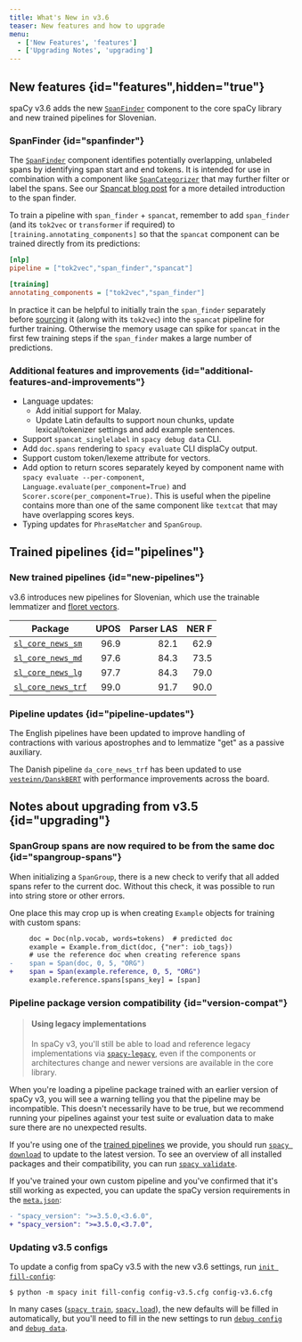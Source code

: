 ```yaml
---
title: What's New in v3.6
teaser: New features and how to upgrade
menu:
  - ['New Features', 'features']
  - ['Upgrading Notes', 'upgrading']
---
```


## New features {id="features",hidden="true"}

spaCy v3.6 adds the new [`SpanFinder`](/api/spanfinder) component to the core
spaCy library and new trained pipelines for Slovenian.

### SpanFinder {id="spanfinder"}

The [`SpanFinder`](/api/spanfinder) component identifies potentially
overlapping, unlabeled spans by identifying span start and end tokens. It is
intended for use in combination with a component like
[`SpanCategorizer`](/api/spancategorizer) that may further filter or label the
spans. See our
[Spancat blog post](https://explosion.ai/blog/spancat#span-finder) for a more
detailed introduction to the span finder.

To train a pipeline with `span_finder` + `spancat`, remember to add
`span_finder` (and its `tok2vec` or `transformer` if required) to
`[training.annotating_components]` so that the `spancat` component can be
trained directly from its predictions:

```ini
[nlp]
pipeline = ["tok2vec","span_finder","spancat"]

[training]
annotating_components = ["tok2vec","span_finder"]
```

In practice it can be helpful to initially train the `span_finder` separately
before [sourcing](/usage/processing-pipelines#sourced-components) it (along with
its `tok2vec`) into the `spancat` pipeline for further training. Otherwise the
memory usage can spike for `spancat` in the first few training steps if the
`span_finder` makes a large number of predictions.

### Additional features and improvements {id="additional-features-and-improvements"}

- Language updates:
  - Add initial support for Malay.
  - Update Latin defaults to support noun chunks, update lexical/tokenizer
    settings and add example sentences.
- Support `spancat_singlelabel` in `spacy debug data` CLI.
- Add `doc.spans` rendering to `spacy evaluate` CLI displaCy output.
- Support custom token/lexeme attribute for vectors.
- Add option to return scores separately keyed by component name with
  `spacy evaluate --per-component`, `Language.evaluate(per_component=True)` and
  `Scorer.score(per_component=True)`. This is useful when the pipeline contains
  more than one of the same component like `textcat` that may have overlapping
  scores keys.
- Typing updates for `PhraseMatcher` and `SpanGroup`.

## Trained pipelines {id="pipelines"}

### New trained pipelines {id="new-pipelines"}

v3.6 introduces new pipelines for Slovenian, which use the trainable lemmatizer
and [floret vectors](https://github.com/explosion/floret).

| Package                                           | UPOS | Parser LAS | NER F |
| ------------------------------------------------- | ---: | ---------: | ----: |
| [`sl_core_news_sm`](/models/sl#sl_core_news_sm)   | 96.9 |       82.1 |  62.9 |
| [`sl_core_news_md`](/models/sl#sl_core_news_md)   | 97.6 |       84.3 |  73.5 |
| [`sl_core_news_lg`](/models/sl#sl_core_news_lg)   | 97.7 |       84.3 |  79.0 |
| [`sl_core_news_trf`](/models/sl#sl_core_news_trf) | 99.0 |       91.7 |  90.0 |

### Pipeline updates {id="pipeline-updates"}

The English pipelines have been updated to improve handling of contractions with
various apostrophes and to lemmatize "get" as a passive auxiliary.

The Danish pipeline `da_core_news_trf` has been updated to use
[`vesteinn/DanskBERT`](https://huggingface.co/vesteinn/DanskBERT) with
performance improvements across the board.

## Notes about upgrading from v3.5 {id="upgrading"}

### SpanGroup spans are now required to be from the same doc {id="spangroup-spans"}

When initializing a `SpanGroup`, there is a new check to verify that all added
spans refer to the current doc. Without this check, it was possible to run into
string store or other errors.

One place this may crop up is when creating `Example` objects for training with
custom spans:

```diff
     doc = Doc(nlp.vocab, words=tokens)  # predicted doc
     example = Example.from_dict(doc, {"ner": iob_tags})
     # use the reference doc when creating reference spans
-    span = Span(doc, 0, 5, "ORG")
+    span = Span(example.reference, 0, 5, "ORG")
     example.reference.spans[spans_key] = [span]
```

### Pipeline package version compatibility {id="version-compat"}

> #### Using legacy implementations
>
> In spaCy v3, you'll still be able to load and reference legacy implementations
> via [`spacy-legacy`](https://github.com/explosion/spacy-legacy), even if the
> components or architectures change and newer versions are available in the
> core library.

When you're loading a pipeline package trained with an earlier version of spaCy
v3, you will see a warning telling you that the pipeline may be incompatible.
This doesn't necessarily have to be true, but we recommend running your
pipelines against your test suite or evaluation data to make sure there are no
unexpected results.

If you're using one of the [trained pipelines](/models) we provide, you should
run [`spacy download`](/api/cli#download) to update to the latest version. To
see an overview of all installed packages and their compatibility, you can run
[`spacy validate`](/api/cli#validate).

If you've trained your own custom pipeline and you've confirmed that it's still
working as expected, you can update the spaCy version requirements in the
[`meta.json`](/api/data-formats#meta):

```diff
- "spacy_version": ">=3.5.0,<3.6.0",
+ "spacy_version": ">=3.5.0,<3.7.0",
```

### Updating v3.5 configs

To update a config from spaCy v3.5 with the new v3.6 settings, run
[`init fill-config`](/api/cli#init-fill-config):

```cli
$ python -m spacy init fill-config config-v3.5.cfg config-v3.6.cfg
```

In many cases ([`spacy train`](/api/cli#train),
[`spacy.load`](/api/top-level#spacy.load)), the new defaults will be filled in
automatically, but you'll need to fill in the new settings to run
[`debug config`](/api/cli#debug) and [`debug data`](/api/cli#debug-data).
